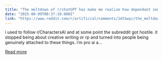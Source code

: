 ```yaml
---
title: "The meltdown of r/chatGPT has make me realize how dependant some people are of these tools"
date: "2025-08-09T00:37:10.000Z"
link: "https://www.reddit.com/r/artificial/comments/1mlbwyc/the_meltdown_of_rchatgpt_has_make_me_realize_how/"
---
```


i used to follow r/CharactersAI and at some point the subreddit got hostile. it stopped being about creative writing or rp and turned into people being genuinely attached to these things. i’m pro ai a...

[Read more](https://www.reddit.com/r/artificial/comments/1mlbwyc/the_meltdown_of_rchatgpt_has_make_me_realize_how/)
